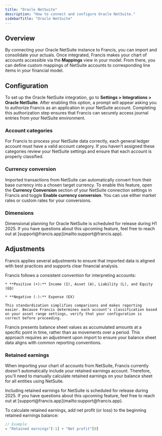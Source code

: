 ```yaml
---
title: "Oracle NetSuite"
description: "How to connect and configure Oracle NetSuite."
sidebarTitle: "Oracle NetSuite"
---
```


## Overview

By connecting your Oracle NetSuite instance to Francis, you can import and consolidate your actuals. Once integrated, Francis makes your chart of accounts accessible via the **Mappings** view in your model. From there, you can define custom mappings of NetSuite accounts to corresponding line items in your financial model.

## Configuration

To set up the Oracle NetSuite integration, go to **Settings > Integrations > Oracle NetSuite**. After enabling this option, a prompt will appear asking you to authorize Francis as an application in your NetSuite account. Completing this authorization step ensures that Francis can securely access journal entries from your NetSuite environment.

### Account categories

For Francis to process your NetSuite data correctly, each general ledger account must have a valid account category. If you haven’t assigned these categories review your NetSuite settings and ensure that each account is properly classified.

### Currency conversion

Imported transactions from NetSuite can automatically convert from their base currency into a chosen target currency. To enable this feature, open the **Currency Conversion** section of your NetSuite connection settings in Francis and toggle **Enable currency conversion**. You can use either market rates or custom rates for your conversions.

### Dimensions

<Info>
  Dimensional planning for Oracle NetSuite is scheduled for release during H1 2025. If you have questions about this upcoming feature, feel free to reach out at [support@francis.app](mailto:support@francis.app).
</Info>

## Adjustments

Francis applies several adjustments to ensure that imported data is aligned with best practices and supports clear financial analysis.

<Tabs>
  <Tab title="Number convention">
    Francis follows a consistent convention for interpreting accounts:

    * **Positive (+):** Income (I), Asset (A), Liability (L), and Equity (EQ)

    * **Negative (-):** Expense (EX)

    This standardization simplifies comparisons and makes reporting easier. Because Francis determines each account’s classification based on your asset range settings, verify that your configuration is correct before proceeding.
  </Tab>

  <Tab title="Balance sheet">
    Francis presents balance sheet values as accumulated amounts at a specific point in time, rather than as movements over a period. This approach requires an adjustment upon import to ensure your balance sheet data aligns with common reporting conventions.
  </Tab>
</Tabs>

### Retained earnings

When importing your chart of accounts from NetSuite, Francis currently doesn't automatically include your retained earnings account. Therefore, you'll need to manually calculate retained earnings on your balance sheet for all entities using NetSuite.

<Info>
  Including retained earnings for NetSuite is scheduled for release during 2025. If you have questions about this upcoming feature, feel free to reach out at [support@francis.app](mailto:support@francis.app).
</Info>

To calculate retained earnings, add net profit (or loss) to the beginning retained earnings balance:

```typescript
// Example
= "Retained earnings"[-1] + "Net profit"[0]
```